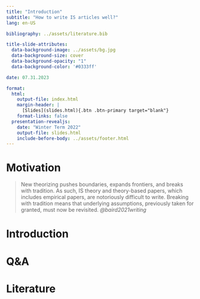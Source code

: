 ```yaml
---
title: "Introduction"  
subtitle: "How to write IS articles well?"
lang: en-US

bibliography: ../assets/literature.bib

title-slide-attributes:
  data-background-image: ../assets/bg.jpg
  data-background-size: cover
  data-background-opacity: "1"
  data-background-color: '#0333ff'

date: 07.31.2023

format: 
  html:
    output-file: index.html
    margin-header: | 
      [Slides](slides.html){.btn .btn-primary target="blank"}
    format-links: false          
  presentation-revealjs:
    date: "Winter Term 2022"
    output-file: slides.html 
    include-before-body: ../assets/footer.html  
---
```


# Motivation {.vertical-center background-color="#0333ff" background-image="../assets/bg.jpg"}

> New theorizing pushes boundaries, expands frontiers, and breaks with tradition. As such, IS theory and theory-based papers, which includes empirical papers, are notoriously difficult to write. Breaking with tradition means that underlying assumptions, previously taken for granted, must now be revisited.
*@baird2021writing*

# Introduction



# Q&A {.vertical-center background-color="#0333ff" background-image="../assets/bg.jpg" .html-hidden .unlisted}

# Literature

::: {#refs}
:::
